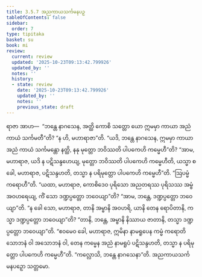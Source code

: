 ```yaml
---
title: 3.5.7 အညကာယသင်္ကမနပဉှ
tableOfContents: false
sidebar:
  order: 7
type: tipitaka
basket: su
book: mi
review:
  current: review
  updated: '2025-10-23T09:13:42.799926'
  updated_by: ''
  notes: ''
  history:
  - state: review
    date: '2025-10-23T09:13:42.799926'
    updated_by: ''
    notes: ''
    previous_state: draft
---
```



<ReviewStatus review={frontmatter.review} showDetails={true} />

<HypothesisAnnotation frontmatter={frontmatter} />

<DynamicBreadcrumb />

<Division number="79" book="mi" e="ch" v="28">

<Paragraph number="379" book="mi">
ရာဇာ အာဟ—  “ဘန္တေ နာဂသေန, အတ္ထိ ကောစိ သတ္တော ယော ဣမမှာ ကာယာ အညံ ကာယံ သင်္ကမတီ”တိ? “န ဟိ, မဟာရာဇာ”တိ. “ယဒိ, ဘန္တေ နာဂသေန, ဣမမှာ ကာယာ အညံ ကာယံ သင်္ကမန္တော နတ္ထိ, နနု မုတ္တော ဘဝိဿတိ ပါပကေဟိ ကမ္မေဟီ”တိ? “အာမ, မဟာရာဇ, ယဒိ န ပဋိသန္ဒဟေယျ, မုတ္တော ဘဝိဿတိ ပါပကေဟိ ကမ္မေဟီတိ, ယသ္မာ စ ခေါ, မဟာရာဇ, ပဋိသန္ဒဟတိ, တသ္မာ န ပရိမုတ္တော ပါပကေဟိ ကမ္မေဟီ”တိ.
</Paragraph>

<Paragraph number="380" book="mi">
“ဩပမ္မံ ကရောဟီ”တိ. “ယထာ, မဟာရာဇ, ကောစိဒေဝ ပုရိသော အညတရဿ ပုရိသဿ အမ္ဗံ အဝဟရေယျ, ကိံ သော ဒဏ္ဍပ္ပတ္တော ဘဝေယျာ”တိ? “အာမ, ဘန္တေ, ဒဏ္ဍပ္ပတ္တော ဘဝေယျာ”တိ. “န ခေါ သော, မဟာရာဇ, တာနိ အမ္ဗာနိ အဝဟရိ, ယာနိ တေန ရောပိတာနိ, ကသ္မာ ဒဏ္ဍပ္ပတ္တော ဘဝေယျာ”တိ? “တာနိ, ဘန္တေ, အမ္ဗာနိ နိဿာယ ဇာတာနိ, တသ္မာ ဒဏ္ဍပ္ပတ္တော ဘဝေယျာ”တိ. “ဧဝမေဝ ခေါ, မဟာရာဇ, ဣမိနာ နာမရူပေန ကမ္မံ ကရောတိ သောဘနံ ဝါ အသောဘနံ ဝါ, တေန ကမ္မေန အညံ နာမရူပံ ပဋိသန္ဒဟတိ, တသ္မာ န ပရိမုတ္တော ပါပကေဟိ ကမ္မေဟီ”တိ.
</Paragraph>

<Paragraph number="381" book="mi">
“ကလ္လောသိ, ဘန္တေ နာဂသေနာ”တိ.

</Paragraph>
</Division>

<Paragraph number="382" type="center" book="mi">
အညကာယသင်္ကမနပဉှော သတ္တမော.
</Paragraph>